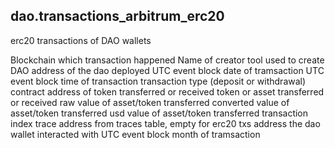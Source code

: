 ## dao.transactions_arbitrum_erc20 
erc20 transactions of DAO wallets 


<ParamField path="blockchain">
Blockchain which transaction happened
</ParamField>
<ParamField path="dao_creator_tool">
Name of creator tool used to create DAO
</ParamField>
<ParamField path="dao">
address of the dao deployed
</ParamField>
<ParamField path="dao_wallet_address">

</ParamField>
<ParamField path="block_date">
UTC event block date of tramsaction
</ParamField>
<ParamField path="block_time">
UTC event block time of transaction
</ParamField>
<ParamField path="tx_type">
transaction type (deposit or withdrawal)
</ParamField>
<ParamField path="asset_contract_address">
contract address of token transferred or received
</ParamField>
<ParamField path="asset">
token or asset transferred or received
</ParamField>
<ParamField path="raw_value">
raw value of asset/token transferred
</ParamField>
<ParamField path="value">
converted value of asset/token transferred
</ParamField>
<ParamField path="usd_value">
usd value of asset/token transferred
</ParamField>
<ParamField path="tx_hash">

</ParamField>
<ParamField path="tx_index">
transaction index
</ParamField>
<ParamField path="trace_address">
trace address from traces table, empty for erc20 txs
</ParamField>
<ParamField path="address_interacted_with">
address the dao wallet interacted with
</ParamField>
<ParamField path="block_month">
UTC event block month of tramsaction
</ParamField>
